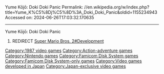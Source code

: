Yume Kōjō: Doki Doki Panic
Permalink: //en.wikipedia.org/w/index.php?title=Yume_K%C5%8Dj%C5%8D%3A_Doki_Doki_Panic&oldid=1155234943
Accessed on: 2024-06-26T17:03:32.170635



------
Yume Kōjō: Doki Doki Panic
#REDIRECT [[Super Mario Bros. 2#Development]]
[[Category:1987 video games]]
[[Category:Action-adventure games]]
[[Category:Nintendo games]]
[[Category:Famicom Disk System games]]
[[Category:Famicom Disk System-only games]]
[[Category:Video games developed in Japan]]
[[Category:Japan-exclusive video games]]
{{Redirect category shell|1=
{{r from merge}}
{{r to section}}
}}